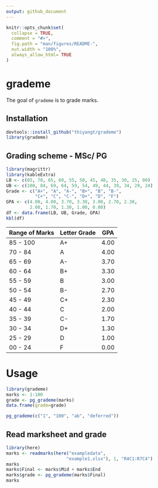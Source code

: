 ```yaml
---
output: github_document
---
```


<!-- README.md is generated from README.Rmd. Please edit that file -->

```r
knitr::opts_chunk$set(
  collapse = TRUE,
  comment = "#>",
  fig.path = "man/figures/README-",
  out.width = "100%",
  always_allow_html= TRUE
)
```

# grademe


<!-- badges: start -->
<!-- badges: end -->

The goal of `grademe` is to grade marks.

## Installation

``` r
devtools::install_github("thiyangt/grademe")
library(grademe)
```


## Grading scheme - MSc/ PG

```r
library(magrittr)
library(kableExtra)
LB <- c(85, 70, 65, 60, 55, 50, 45, 40, 35, 30, 25, 00)
UB <- c(100, 84, 69, 64, 59, 54, 49, 44, 39, 34, 29, 24)
Grade <- c("A+", "A", "A-", "B+", "B", "B-",
           "C+", "C", "C-", "D+", "D", "F")
GPA <- c(4.00, 4.00, 3.70, 3.30, 3.00, 2.70, 2.30,
         2.00, 1.70, 1.30, 1.00, 0.00)
df <- data.frame(LB, UB, Grade, GPA)
kbl(df) 


```


Range of Marks  |  Letter Grade | GPA
----|------|-----
85 - 100  | A+ | 4.00
70 - 84  | A | 4.00
65 - 69  | A- | 3.70
60 - 64  | B+ | 3.30
55 - 59  | B | 3.00
50 - 54  | B- | 2.70
45 - 49  | C+ | 2.30
40 - 44  | C | 2.00
35 - 39  | C- | 1.70
30 - 34  | D+ | 1.30
25 - 29  | D | 1.00
00 - 24  | F | 0.00

# Usage

```r
library(grademe)
marks <- 1:100
grade <- pg_grademe(marks)
data.frame(grade=grade)
```

```r
pg_grademe(c("1", "100", "ab", "deferred"))
```

## Read marksheet and grade

```r
library(here)
marks <- readmarks(here("exampledata",
                       "example1.xlsx"), 1, "R4C1:R7C4")
marks
marks$Final <- marks$Mid + marks$End
marks$grade <- pg_grademe(marks$Final)
marks
```

